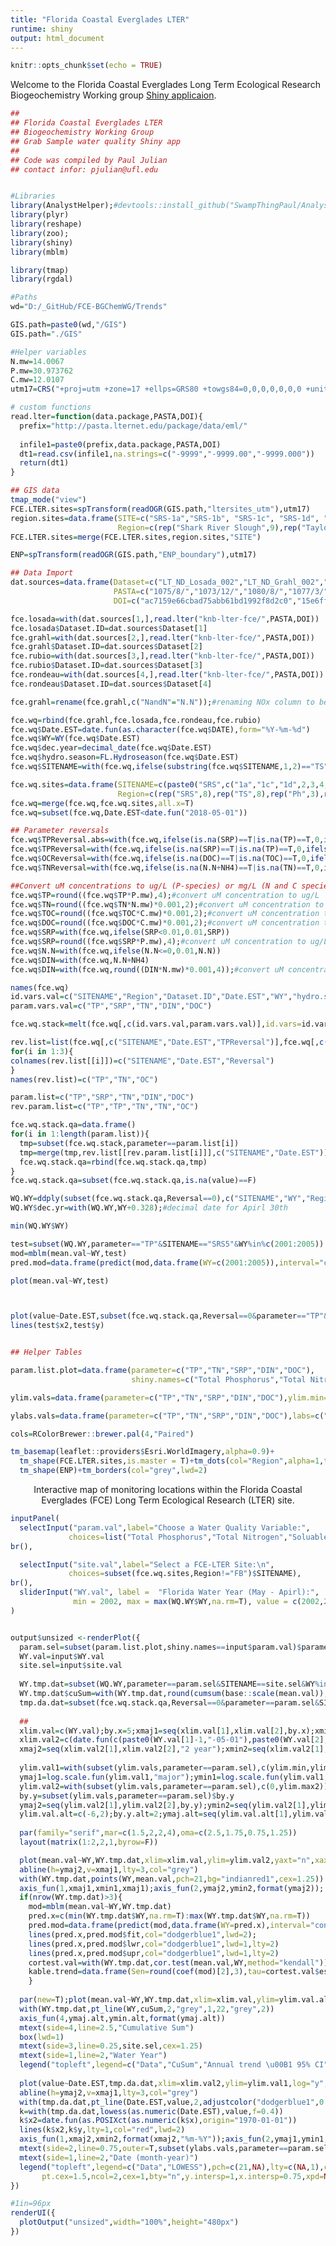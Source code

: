 ```yaml
---
title: "Florida Coastal Everglades LTER"
runtime: shiny
output: html_document
---
```




```r
knitr::opts_chunk$set(echo = TRUE)
```

Welcome to the Florida Coastal Everglades Long Term Ecological Research Biogeochemistry Working group [Shiny applicaion](https://shiny.rstudio.com/). 

```r
## 
## Florida Coastal Everglades LTER
## Biogeochemistry Working Group
## Grab Sample water quality Shiny app
##
## Code was compiled by Paul Julian
## contact infor: pjulian@ufl.edu


#Libraries
library(AnalystHelper);#devtools::install_github("SwampThingPaul/AnalystHelper")
library(plyr)
library(reshape)
library(zoo);
library(shiny)
library(mblm)

library(tmap)
library(rgdal)

#Paths
wd="D:/_GitHub/FCE-BGChemWG/Trends"

GIS.path=paste0(wd,"/GIS")
GIS.path="./GIS"

#Helper variables 
N.mw=14.0067
P.mw=30.973762
C.mw=12.0107
utm17=CRS("+proj=utm +zone=17 +ellps=GRS80 +towgs84=0,0,0,0,0,0,0 +units=m +no_defs")

# custom functions
read.lter=function(data.package,PASTA,DOI){
  prefix="http://pasta.lternet.edu/package/data/eml/"
  
  infile1=paste0(prefix,data.package,PASTA,DOI)
  dt1=read.csv(infile1,na.strings=c("-9999","-9999.00","-9999.000"))
  return(dt1)
}

## GIS data
tmap_mode("view")
FCE.LTER.sites=spTransform(readOGR(GIS.path,"ltersites_utm"),utm17)
region.sites=data.frame(SITE=c("SRS-1a","SRS-1b", "SRS-1c", "SRS-1d", "SRS-2", "SRS-3", "SRS-4", "SRS-5", "SRS-6",  "TS/Ph-1a", "TS/Ph-1b", "TS/Ph-2a","TS/Ph-2b", "TS/Ph-3", "TS/Ph-6a", "TS/Ph-6b","TS/Ph-7a", "TS/Ph-7b","TS/Ph-4", "TS/Ph-5", "TS/Ph-8", "TS/Ph-9","TS/Ph-10", "TS/Ph-11"),
                        Region=c(rep("Shark River Slough",9),rep("Taylor Slough",9),rep("Panhandle",3),rep("Florida Bay",3)))
FCE.LTER.sites=merge(FCE.LTER.sites,region.sites,"SITE")

ENP=spTransform(readOGR(GIS.path,"ENP_boundary"),utm17)

## Data Import
dat.sources=data.frame(Dataset=c("LT_ND_Losada_002","LT_ND_Grahl_002","LT_ND_Rubio_002","LT_ND_Rondeau_002"),
                       PASTA=c("1075/8/","1073/12/","1080/8/","1077/3/"),
                       DOI=c("ac7159e66cbad75abb61bd1992f8d2c0","15e6ff92f875a272ba6d98db3f738026","3a84ab2009eda6b73e375aa3ad56da1a","832e5493edf5a5d79d8a60535e26a012"))

fce.losada=with(dat.sources[1,],read.lter("knb-lter-fce/",PASTA,DOI))
fce.losada$Dataset.ID=dat.sources$Dataset[1]
fce.grahl=with(dat.sources[2,],read.lter("knb-lter-fce/",PASTA,DOI))
fce.grahl$Dataset.ID=dat.sources$Dataset[2]
fce.rubio=with(dat.sources[3,],read.lter("knb-lter-fce/",PASTA,DOI))
fce.rubio$Dataset.ID=dat.sources$Dataset[3]
fce.rondeau=with(dat.sources[4,],read.lter("knb-lter-fce/",PASTA,DOI))
fce.rondeau$Dataset.ID=dat.sources$Dataset[4]

fce.grahl=rename(fce.grahl,c("NandN"="N.N"));#renaming NOx column to be consistent with other datasets

fce.wq=rbind(fce.grahl,fce.losada,fce.rondeau,fce.rubio)
fce.wq$Date.EST=date.fun(as.character(fce.wq$DATE),form="%Y-%m-%d")
fce.wq$WY=WY(fce.wq$Date.EST)
fce.wq$dec.year=decimal_date(fce.wq$Date.EST)
fce.wq$hydro.season=FL.Hydroseason(fce.wq$Date.EST)
fce.wq$SITENAME=with(fce.wq,ifelse(substring(fce.wq$SITENAME,1,2)=="TS",paste0("TS/PH",substring(fce.wq$SITENAME,6,7)),as.character(fce.wq$SITENAME)))

fce.wq.sites=data.frame(SITENAME=c(paste0("SRS",c("1a","1c","1d",2,3,4,5,6)),paste0("TS/PH",c("1a","1b",2,3,"6b","6a","7a","7b")),paste0("TS/PH",c(4,5,8)),paste0("TS/PH",c(9,10,11))),
                        Region=c(rep("SRS",8),rep("TS",8),rep("Ph",3),rep("FB","3")))
fce.wq=merge(fce.wq,fce.wq.sites,all.x=T)
fce.wq=subset(fce.wq,Date.EST<date.fun("2018-05-01"))

## Parameter reversals
fce.wq$TPReversal.abs=with(fce.wq,ifelse(is.na(SRP)==T|is.na(TP)==T,0,ifelse(SRP>TP,1,0)))
fce.wq$TPReversal=with(fce.wq,ifelse(is.na(SRP)==T|is.na(TP)==T,0,ifelse(SRP>(TP*1.3),1,0)));# Reversals identified as 1 reversals consistent with TP rule evaluation
fce.wq$OCReversal=with(fce.wq,ifelse(is.na(DOC)==T|is.na(TOC)==T,0,ifelse(DOC>(TOC*1.3),1,0)));
fce.wq$TNReversal=with(fce.wq,ifelse(is.na(N.N+NH4)==T|is.na(TN)==T,0,ifelse((N.N+NH4)>(TN*1.3),1,0)));

##Convert uM concentrations to ug/L (P-species) or mg/L (N and C species)
fce.wq$TP=round((fce.wq$TP*P.mw),4);#convert uM concentration to ug/L
fce.wq$TN=round((fce.wq$TN*N.mw)*0.001,2);#convert uM concentration to mg/L
fce.wq$TOC=round((fce.wq$TOC*C.mw)*0.001,2);#convert uM concentration to mg/L
fce.wq$DOC=round((fce.wq$DOC*C.mw)*0.001,2);#convert uM concentration to mg/L
fce.wq$SRP=with(fce.wq,ifelse(SRP<0.01,0.01,SRP))
fce.wq$SRP=round((fce.wq$SRP*P.mw),4);#convert uM concentration to ug/L
fce.wq$N.N=with(fce.wq,ifelse(N.N<=0,0.01,N.N))
fce.wq$DIN=with(fce.wq,N.N+NH4)
fce.wq$DIN=with(fce.wq,round((DIN*N.mw)*0.001,4));#convert uM concentration to mg/L

names(fce.wq)
id.vars.val=c("SITENAME","Region","Dataset.ID","Date.EST","WY","hydro.season","dec.year")
param.vars.val=c("TP","SRP","TN","DIN","DOC")

fce.wq.stack=melt(fce.wq[,c(id.vars.val,param.vars.val)],id.vars=id.vars.val,variable_name = "parameter")

rev.list=list(fce.wq[,c("SITENAME","Date.EST","TPReversal")],fce.wq[,c("SITENAME","Date.EST","TNReversal")],fce.wq[,c("SITENAME","Date.EST","OCReversal")])
for(i in 1:3){
colnames(rev.list[[i]])=c("SITENAME","Date.EST","Reversal")
}
names(rev.list)=c("TP","TN","OC")

param.list=c("TP","SRP","TN","DIN","DOC")
rev.param.list=c("TP","TP","TN","TN","OC")

fce.wq.stack.qa=data.frame()
for(i in 1:length(param.list)){
  tmp=subset(fce.wq.stack,parameter==param.list[i])
  tmp=merge(tmp,rev.list[[rev.param.list[i]]],c("SITENAME","Date.EST"))
  fce.wq.stack.qa=rbind(fce.wq.stack.qa,tmp)
}
fce.wq.stack.qa=subset(fce.wq.stack.qa,is.na(value)==F)

WQ.WY=ddply(subset(fce.wq.stack.qa,Reversal==0),c("SITENAME","WY","Region","parameter"),summarise,mean.val=mean(value,na.rm=T),GM.val=exp(mean(log(value),na.rm=T)),N.val=N(value))
WQ.WY$dec.yr=with(WQ.WY,WY+0.328);#decimal date for Apirl 30th 

min(WQ.WY$WY)

test=subset(WQ.WY,parameter=="TP"&SITENAME=="SRS5"&WY%in%c(2001:2005))
mod=mblm(mean.val~WY,test)
pred.mod=data.frame(predict(mod,data.frame(WY=c(2001:2005)),interval="confidence"))

plot(mean.val~WY,test)



plot(value~Date.EST,subset(fce.wq.stack.qa,Reversal==0&parameter=="TP"&SITENAME=="SRS3"))
lines(test$x2,test$y)


## Helper Tables

param.list.plot=data.frame(parameter=c("TP","TN","SRP","DIN","DOC"),
                           shiny.names=c("Total Phosphorus","Total Nitrogen","Soluable Reactive Phosphorus","Dissolved Inorganic Nitrogen","Dissolved Organic Carbon"))

ylim.vals=data.frame(parameter=c("TP","TN","SRP","DIN","DOC"),ylim.min=c(1,0.1,0.1,0.01,1),ylim.max1=c(200,6,80,4,60),ylim.max2=c(70,3,30,2,40),by.y=c(20,1,10,0.5,10))

ylabs.vals=data.frame(parameter=c("TP","TN","SRP","DIN","DOC"),labs=c("Total Phosphorus (\u03BCg/L)","Total Nitrogen (mg/L)","Soluable Reactive Phosphorus (\u03BCg/L)","Dissolved Inorganic Nitrogen (mg/L)","Dissolved Organic Carbon (mg/L)"))

```


```r
cols=RColorBrewer::brewer.pal(4,"Paired")

tm_basemap(leaflet::providers$Esri.WorldImagery,alpha=0.9)+
  tm_shape(FCE.LTER.sites,is.master = T)+tm_dots(col="Region",alpha=1,title="Regions",palette = cols,size=0.1)+
  tm_shape(ENP)+tm_borders(col="grey",lwd=2)
```

<center> Interactive map of monitoring locations within the Florida Coastal Everglades (FCE) Long Term Ecological Research (LTER) site. </center>



```r
inputPanel(
  selectInput("param.val",label="Choose a Water Quality Variable:",
             choices=list("Total Phosphorus","Total Nitrogen","Soluable Reactive Phosphorus","Dissolved Inorganic Nitrogen","Dissolved Organic Carbon")),
br(),

  selectInput("site.val",label="Select a FCE-LTER Site:\n",
             choices=subset(fce.wq.sites,Region!="FB")$SITENAME),
br(),
  sliderInput("WY.val", label =  "Florida Water Year (May - Apirl):",
              min = 2002, max = max(WQ.WY$WY,na.rm=T), value = c(2002,2018),step = 5,sep="")
)


output$unsized <-renderPlot({
  param.sel=subset(param.list.plot,shiny.names==input$param.val)$parameter
  WY.val=input$WY.val
  site.sel=input$site.val
  
  WY.tmp.dat=subset(WQ.WY,parameter==param.sel&SITENAME==site.sel&WY%in%c(WY.val[1]:WY.val[2]))
  WY.tmp.dat$cuSum=with(WY.tmp.dat,round(cumsum(base::scale(mean.val)),1))
  tmp.da.dat=subset(fce.wq.stack.qa,Reversal==0&parameter==param.sel&SITENAME==site.sel&WY%in%c(WY.val[1]:WY.val[2]))
  
  ##
  xlim.val=c(WY.val);by.x=5;xmaj1=seq(xlim.val[1],xlim.val[2],by.x);xmin1=seq(xlim.val[1],xlim.val[2],by.x/by.x)
  xlim.val2=c(date.fun(c(paste0(WY.val[1]-1,"-05-01"),paste0(WY.val[2],"-05-01"))))
  xmaj2=seq(xlim.val2[1],xlim.val2[2],"2 year");xmin2=seq(xlim.val2[1],xlim.val2[2],"1 year")
  
  ylim.val1=with(subset(ylim.vals,parameter==param.sel),c(ylim.min,ylim.max1))
  ymaj1=log.scale.fun(ylim.val1,"major");ymin1=log.scale.fun(ylim.val1,"minor")
  ylim.val2=with(subset(ylim.vals,parameter==param.sel),c(0,ylim.max2))
  by.y=subset(ylim.vals,parameter==param.sel)$by.y
  ymaj2=seq(ylim.val2[1],ylim.val2[2],by.y);ymin2=seq(ylim.val2[1],ylim.val2[2],by.y/2)
  ylim.val.alt=c(-6,2);by.y.alt=2;ymaj.alt=seq(ylim.val.alt[1],ylim.val.alt[2],by.y.alt);ymin.alt=seq(ylim.val.alt[1],ylim.val.alt[2],by.y.alt/2)
  
  par(family="serif",mar=c(1.5,2,2,4),oma=c(2.5,1.75,0.75,1.25))
  layout(matrix(1:2,2,1,byrow=F))

  plot(mean.val~WY,WY.tmp.dat,xlim=xlim.val,ylim=ylim.val2,yaxt="n",xaxt="n",ylab=NA,xlab=NA,type="n")
  abline(h=ymaj2,v=xmaj1,lty=3,col="grey")
  with(WY.tmp.dat,points(WY,mean.val,pch=21,bg="indianred1",cex=1.25))
  axis_fun(1,xmaj1,xmin1,xmaj1);axis_fun(2,ymaj2,ymin2,format(ymaj2));
  if(nrow(WY.tmp.dat)>3){
    mod=mblm(mean.val~WY,WY.tmp.dat)
    pred.x=c(min(WY.tmp.dat$WY,na.rm=T):max(WY.tmp.dat$WY,na.rm=T))
    pred.mod=data.frame(predict(mod,data.frame(WY=pred.x),interval="confidence"))
    lines(pred.x,pred.mod$fit,col="dodgerblue1",lwd=2);
    lines(pred.x,pred.mod$lwr,col="dodgerblue1",lwd=1,lty=2)
    lines(pred.x,pred.mod$upr,col="dodgerblue1",lwd=1,lty=2)
    cortest.val=with(WY.tmp.dat,cor.test(mean.val,WY,method="kendall"))
    kable.trend=data.frame(Sen=round(coef(mod)[2],3),tau=cortest.val$estimate,pval=ifelse(cortest.val$p.val<0.01,"<0.01",round(cortest.val$p.val,2)))
    }
  
  par(new=T);plot(mean.val~WY,WY.tmp.dat,xlim=xlim.val,ylim=ylim.val.alt,yaxt="n",xaxt="n",ylab=NA,xlab=NA,type="n")
  with(WY.tmp.dat,pt_line(WY,cuSum,2,"grey",1,22,"grey",2))
  axis_fun(4,ymaj.alt,ymin.alt,format(ymaj.alt))
  mtext(side=4,line=2.5,"Cumulative Sum")
  box(lwd=1)
  mtext(side=3,line=0.25,site.sel,cex=1.25)
  mtext(side=1,line=2,"Water Year")
  legend("topleft",legend=c("Data","CuSum","Annual trend \u00B1 95% CI"),pch=c(21,22,NA),pt.bg=c("indianred1","grey",NA),lty=c(NA,NA,1),col=c(NA,NA,"dodgerblue1"),pt.cex=1.5,ncol=3,cex=1,bty="n",y.intersp=1,x.intersp=0.75,xpd=NA,xjust=0.5)
  
  plot(value~Date.EST,tmp.da.dat,xlim=xlim.val2,ylim=ylim.val1,log="y",yaxt="n",xaxt="n",ylab=NA,xlab=NA,type="n")
  abline(h=ymaj2,v=xmaj1,lty=3,col="grey")
  with(tmp.da.dat,pt_line(Date.EST,value,2,adjustcolor("dodgerblue1",0.5),1,21,"dodgerblue1",1.25))
  k=with(tmp.da.dat,lowess(as.numeric(Date.EST),value,f=0.4))
  k$x2=date.fun(as.POSIXct(as.numeric(k$x),origin="1970-01-01"))
  lines(k$x2,k$y,lty=1,col="red",lwd=2)
  axis_fun(1,xmaj2,xmin2,format(xmaj2,"%m-%Y"));axis_fun(2,ymaj1,ymin1,format(ymaj1));
  mtext(side=2,line=0.75,outer=T,subset(ylabs.vals,parameter==param.sel)$labs)
  mtext(side=1,line=2,"Date (month-year)")
  legend("topleft",legend=c("Data","LOWESS"),pch=c(21,NA),lty=c(NA,1),col=c(NA,"red"),pt.bg=c("dodgerblue1",NA),
       pt.cex=1.5,ncol=2,cex=1,bty="n",y.intersp=1,x.intersp=0.75,xpd=NA,xjust=0.5)
})

#1in=96px
renderUI({
  plotOutput("unsized",width="100%",height="480px")
})

```
